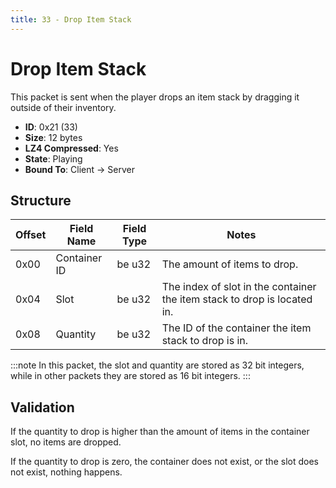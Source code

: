```yaml
---
title: 33 - Drop Item Stack
---
```


# Drop Item Stack

This packet is sent when the player drops an item stack by dragging it outside of their inventory.

- **ID**: 0x21 (33)
- **Size**: 12 bytes
- **LZ4 Compressed**: Yes
- **State**: Playing
- **Bound To**: Client -> Server

## Structure

| Offset | Field Name   | Field Type | Notes |
|--------|--------------|------------|-------|
| 0x00   | Container ID | be u32     | The amount of items to drop. |
| 0x04   | Slot         | be u32     | The index of slot in the container the item stack to drop is located in. |
| 0x08   | Quantity     | be u32     | The ID of the container the item stack to drop is in. |

:::note
In this packet, the slot and quantity are stored as 32 bit integers, while in other packets they are stored as 16 bit integers.
:::

## Validation

If the quantity to drop is higher than the amount of items in the container slot, no items are dropped.

If the quantity to drop is zero, the container does not exist, or the slot does not exist, nothing happens.
